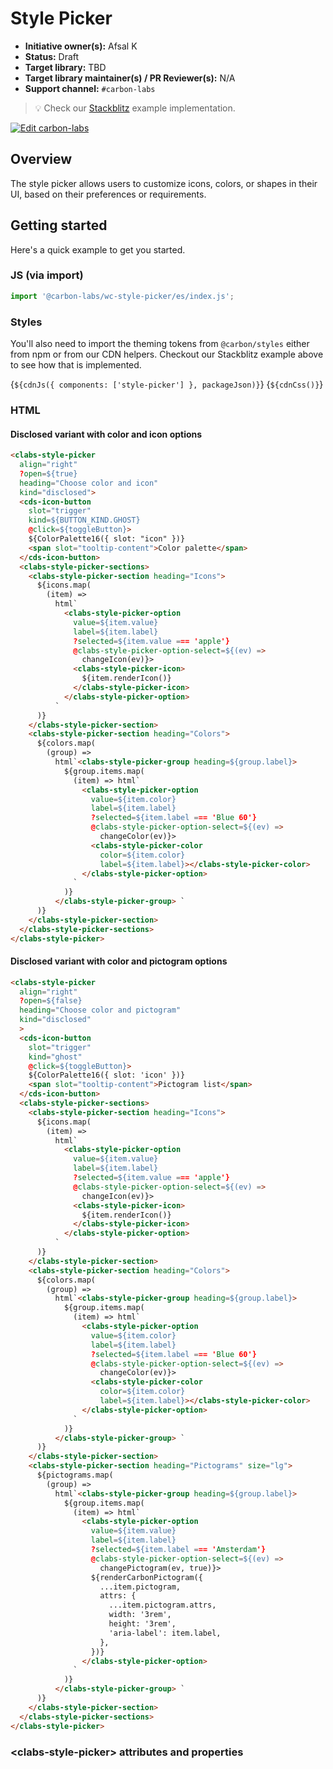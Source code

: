 
<Meta of={StylePickerDisclosedStories} />

# Style Picker

- **Initiative owner(s):** Afsal K
- **Status:** Draft
- **Target library:** TBD
- **Target library maintainer(s) / PR Reviewer(s):** N/A
- **Support channel:** `#carbon-labs`

> 💡 Check our
> [Stackblitz](https://stackblitz.com/github/carbon-design-system/carbon-labs/tree/main/examples/web-components/style-picker)
> example implementation.

[![Edit carbon-labs](https://developer.stackblitz.com/img/open_in_stackblitz.svg)](https://stackblitz.com/github/carbon-design-system/carbon-labs/tree/main/examples/web-components/style-picker)

## Overview

The style picker allows users to customize icons, colors, or shapes in their UI, based on their preferences or requirements.

## Getting started

Here's a quick example to get you started.

### JS (via import)

```javascript
import '@carbon-labs/wc-style-picker/es/index.js';
```

### Styles

You'll also need to import the theming tokens from `@carbon/styles` either from
npm or from our CDN helpers. Checkout our Stackblitz example above to see how
that is implemented.

<Markdown>{`${cdnJs({ components: ['style-picker'] }, packageJson)}`}</Markdown>
<Markdown>{`${cdnCss()}`}</Markdown>

### HTML

#### Disclosed variant with color and icon options

```html
<clabs-style-picker
  align="right"
  ?open=${true}
  heading="Choose color and icon"
  kind="disclosed">
  <cds-icon-button
    slot="trigger"
    kind=${BUTTON_KIND.GHOST}
    @click=${toggleButton}>
    ${ColorPalette16({ slot: "icon" })}
    <span slot="tooltip-content">Color palette</span>
  </cds-icon-button>
  <clabs-style-picker-sections>
    <clabs-style-picker-section heading="Icons">
      ${icons.map(
        (item) =>
          html`
            <clabs-style-picker-option
              value=${item.value}
              label=${item.label}
              ?selected=${item.value === 'apple'}
              @clabs-style-picker-option-select=${(ev) =>
                changeIcon(ev)}>
              <clabs-style-picker-icon>
                ${item.renderIcon()}
              </clabs-style-picker-icon>
            </clabs-style-picker-option>
          `
      )}
    </clabs-style-picker-section>
    <clabs-style-picker-section heading="Colors">
      ${colors.map(
        (group) =>
          html`<clabs-style-picker-group heading=${group.label}>
            ${group.items.map(
              (item) => html`
                <clabs-style-picker-option
                  value=${item.color}
                  label=${item.label}
                  ?selected=${item.label === 'Blue 60'}
                  @clabs-style-picker-option-select=${(ev) =>
                    changeColor(ev)}>
                  <clabs-style-picker-color
                    color=${item.color}
                    label=${item.label}></clabs-style-picker-color>
                </clabs-style-picker-option>
              `
            )}
          </clabs-style-picker-group> `
      )}
    </clabs-style-picker-section>
  </clabs-style-picker-sections>
</clabs-style-picker>
```

#### Disclosed variant with color and pictogram options

```html
<clabs-style-picker
  align="right"
  ?open=${false}
  heading="Choose color and pictogram"
  kind="disclosed"
  >
  <cds-icon-button
    slot="trigger"
    kind="ghost"
    @click=${toggleButton}>
    ${ColorPalette16({ slot: 'icon' })}
    <span slot="tooltip-content">Pictogram list</span>
  </cds-icon-button>
  <clabs-style-picker-sections>
    <clabs-style-picker-section heading="Icons">
      ${icons.map(
        (item) =>
          html`
            <clabs-style-picker-option
              value=${item.value}
              label=${item.label}
              ?selected=${item.value === 'apple'}
              @clabs-style-picker-option-select=${(ev) =>
                changeIcon(ev)}>
              <clabs-style-picker-icon>
                ${item.renderIcon()}
              </clabs-style-picker-icon>
            </clabs-style-picker-option>
          `
      )}
    </clabs-style-picker-section>
    <clabs-style-picker-section heading="Colors">
      ${colors.map(
        (group) =>
          html`<clabs-style-picker-group heading=${group.label}>
            ${group.items.map(
              (item) => html`
                <clabs-style-picker-option
                  value=${item.color}
                  label=${item.label}
                  ?selected=${item.label === 'Blue 60'}
                  @clabs-style-picker-option-select=${(ev) =>
                    changeColor(ev)}>
                  <clabs-style-picker-color
                    color=${item.color}
                    label=${item.label}></clabs-style-picker-color>
                </clabs-style-picker-option>
              `
            )}
          </clabs-style-picker-group> `
      )}
    </clabs-style-picker-section>
    <clabs-style-picker-section heading="Pictograms" size="lg">
      ${pictograms.map(
        (group) =>
          html`<clabs-style-picker-group heading=${group.label}>
            ${group.items.map(
              (item) => html`
                <clabs-style-picker-option
                  value=${item.value}
                  label=${item.label}
                  ?selected=${item.label === 'Amsterdam'}
                  @clabs-style-picker-option-select=${(ev) =>
                    changePictogram(ev, true)}>
                  ${renderCarbonPictogram({
                    ...item.pictogram,
                    attrs: {
                      ...item.pictogram.attrs,
                      width: '3rem',
                      height: '3rem',
                      'aria-label': item.label,
                    },
                  })}
                </clabs-style-picker-option>
              `
            )}
          </clabs-style-picker-group> `
      )}
    </clabs-style-picker-section>
  </clabs-style-picker-sections>
</clabs-style-picker>
```

### &lt;clabs-style-picker&gt; attributes and properties

<ArgTypes of="clabs-style-picker" />
